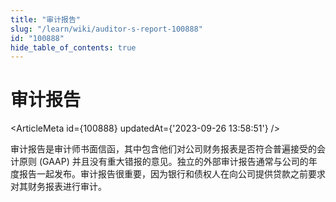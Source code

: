 ```yaml
---
title: "审计报告"
slug: "/learn/wiki/auditor-s-report-100888"
id: "100888"
hide_table_of_contents: true
---
```



# 审计报告

<ArticleMeta id={100888} updatedAt={'2023-09-26 13:58:51'} />
<div className='border-solid border-b border-t-0 my-4 border-[var(--ifm-color-gray-300)]' />

审计报告是审计师书面信函，其中包含他们对公司财务报表是否符合普遍接受的会计原则 (GAAP) 并且没有重大错报的意见。独立的外部审计报告通常与公司的年度报告一起发布。审计报告很重要，因为银行和债权人在向公司提供贷款之前要求对其财务报表进行审计。
